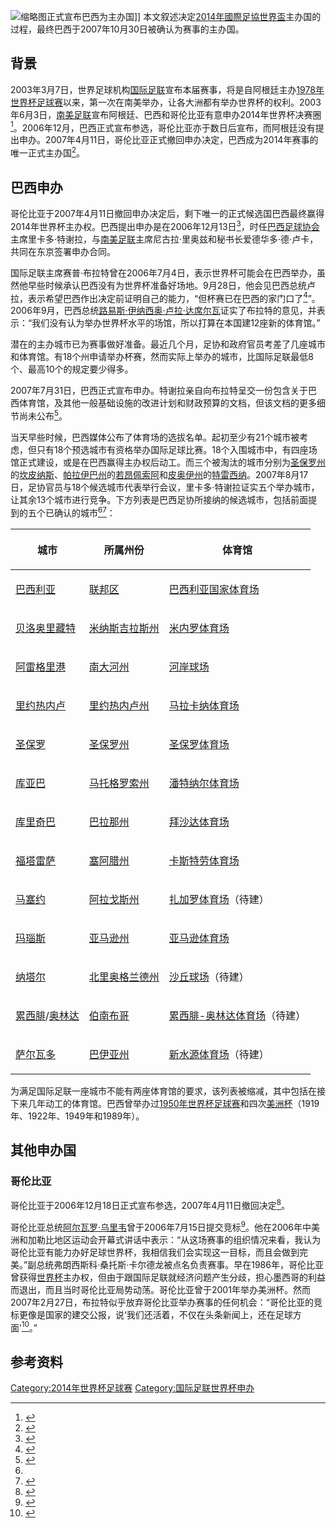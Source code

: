 {{noteTA
|G1=足球
|G2=地名
|1=zh-hans:塞普·布拉特;zh-hk:塞普·白禮達;zh-tw:塞普·布拉特;
}}
[[File:Joseph_Blatter_-_World_Cup_2014.jpg|缩略图]]正式宣布巴西为主办国]]
本文叙述决定[[2014年國際足協世界盃|2014年國際足協世界盃]]主办国的过程，最终巴西于2007年10月30日被确认为赛事的主办国。

== 背景 ==
2003年3月7日，世界足球机构[[国际足联|国际足联]]宣布本届赛事，将是自阿根廷主办[[1978年世界杯足球赛|1978年世界杯足球赛]]以来，第一次在南美举办，让各大洲都有举办世界杯的权利。2003年6月3日，[[南美足联|南美足联]]宣布阿根廷、巴西和哥伦比亚有意申办2014年世界杯决赛圈<ref>{{cite web |url=http://english.people.com.cn/200301/19/eng20030119_110398.shtml |title=Argentina, Brazil and Colombia want 2014 World Cup |publisher=English.people.com.cn |date=2003-01-19 |accessdate=2012-12-05 |archive-date=2014-06-15 |archive-url=https://web.archive.org/web/20140615232950/http://english.people.com.cn/200301/19/eng20030119_110398.shtml |dead-url=yes }}</ref>。2006年12月，巴西正式宣布参选，哥伦比亚亦于数日后宣布，而阿根廷没有提出申办。2007年4月11日，哥伦比亚正式撤回申办决定，巴西成为2014年赛事的唯一正式主办国<ref>{{cite web |url=http://www.fifa.com/worldfootball/releases/newsid=123706.html |title=Brazil confirms bid - Colombia withdraws |publisher=Fifa.com |date= |accessdate=2012-12-05 |deadurl=yes |archiveurl=https://web.archive.org/web/20121018161902/http://www.fifa.com/worldfootball/releases/newsid=123706.html |archivedate=2012-10-18 }}</ref>。

== 巴西申办 ==
哥伦比亚于2007年4月11日撤回申办决定后，剩下唯一的正式候选国巴西最终赢得2014年世界杯主办权。巴西提出申办是在2006年12月13日<ref>{{cite web |url=http://www.fifa.com/en/mens/index/0,2527,127697,00.html?articleid=127697 |title=存档副本 |accessdate=2014-07-06 |deadurl=yes |archiveurl=https://web.archive.org/web/20070102192216/http://www.fifa.com/en/mens/index/0,2527,127697,00.html?articleid=127697 |archivedate=2007-01-02 }}</ref>，时任[[巴西足球协会|巴西足球协会]]主席里卡多·特谢拉，与[[南美足联|南美足联]]主席尼古拉·里奥兹和秘书长爱德华多·德·卢卡，共同在东京签署申办合同。

国际足联主席赛普·布拉特曾在2006年7月4日，表示世界杯可能会在巴西举办，虽然他早些时候承认巴西没有为世界杯准备好场地。9月28日，他会见巴西总统卢拉，表示希望巴西作出决定前证明自己的能力，“但杯赛已在巴西的家门口了<ref>{{cite web |url=http://msn.foxsports.com/soccer/story/6010888 |title=Soccer and Football News, Live Scores, Highlights, Video, Schedule, Standings | FOX Soccer on MSN | FOX Sports on MSN |publisher=Msn.foxsports.com |date= |accessdate=2012-12-05 }}{{dead link|date=2017年11月 |bot=InternetArchiveBot |fix-attempted=yes }}</ref>”。2006年9月，巴西总统[[路易斯·伊纳西奥·卢拉·达席尔瓦|路易斯·伊纳西奥·卢拉·达席尔瓦]]证实了布拉特的意见，并表示：“我们没有认为举办世界杯水平的场馆，所以打算在本国建12座新的体育馆。”

潜在的主办城市已为赛事做好准备。最近几个月，足协和政府官员考差了几座城市和体育馆。有18个州申请举办杯赛，然而实际上举办的城市，比国际足联最低8个、最高10个的规定要少得多。

2007年7月31日，巴西正式宣布申办。特谢拉亲自向布拉特呈交一份包含关于巴西体育馆，及其他一般基础设施的改进计划和财政预算的文档，但该文档的更多细节尚未公布<ref name="brform14">{{cite web | title = Brasil formaliza candidatura à Copa de 2014 | url = http://esporte.uol.com.br/ultimas/reuters/2007/07/31/ult28u51768.jhtm | accessdate = 31 July 2007 | publisher = UOL.com.br | archive-date = 2014-05-28 | archive-url = https://web.archive.org/web/20140528005252/http://esporte.uol.com.br/ultimas/reuters/2007/07/31/ult28u51768.jhtm | dead-url = yes }}</ref>。

当天早些时候，巴西媒体公布了体育场的选拔名单。起初至少有21个城市被考虑，但只有18个预选城市有资格举办国际足球比赛。18个入围城市中，有四座场馆正式建设，或是在巴西赢得主办权后动工。而三个被淘汰的城市分别为[[圣保罗州|圣保罗州]]的[[坎皮纳斯|坎皮纳斯]]、[[帕拉伊巴州|帕拉伊巴州]]的[[若昂佩索阿|若昂佩索阿]]和[[皮奥伊州|皮奥伊州]]的[[特雷西纳|特雷西纳]]。2007年8月17日，足协官员与18个候选城市代表举行会议，里卡多·特谢拉证实五个举办城市，让其余13个城市进行竞争。下方列表是巴西足协所接纳的候选城市，包括前面提到的五个已确认的城市<ref name="brform14"/><ref>{{cite web |url=http://globoesporte.globo.com/ESP/Noticia/0,,EEI338-7170,00.html |title=Globoesporte.com |publisher=Globoesporte.globo.com |date=2007-05-31 |accessdate=2012-12-05 |archive-date=2013-07-03 |archive-url=https://web.archive.org/web/20130703175835/http://globoesporte.globo.com/ESP/Noticia/0%2C%2CEEI338-7170%2C00.html |dead-url=no }}</ref>：
{| class="wikitable sortable"
|-
! 城市 !! 所属州份 !! 体育馆
|-
| [[巴西利亚|巴西利亚]] || [[联邦区_(巴西)|联邦区]] || [[巴西利亚国家体育场|巴西利亚国家体育场]]
|-
| [[贝洛奥里藏特|贝洛奥里藏特]] || [[米纳斯吉拉斯州|米纳斯吉拉斯州]] || [[米内罗体育场|米内罗体育场]]
|-
| [[阿雷格里港|阿雷格里港]] || [[南大河州|南大河州]] || [[河岸球场|河岸球场]]
|-
| [[里约热内卢|里约热内卢]] || [[里约热内卢州|里约热内卢州]] || [[马拉卡纳体育场|马拉卡纳体育场]]
|-
| [[圣保罗|圣保罗]] || [[圣保罗州|圣保罗州]] || [[圣保罗体育场|圣保罗体育场]]
|-
| [[库亚巴|库亚巴]] || [[马托格罗索州|马托格罗索州]] || [[潘特纳尔体育场|潘特纳尔体育场]]
|-
| [[库里奇巴|库里奇巴]] || [[巴拉那州|巴拉那州]] || [[拜沙达体育场|拜沙达体育场]] 
|-
| [[福塔雷萨|福塔雷萨]] || [[塞阿腊州|塞阿腊州]] || [[卡斯特劳体育场|卡斯特劳体育场]]
|-
| [[马塞约|马塞约]] || [[阿拉戈斯州|阿拉戈斯州]] || [[扎加罗体育场|扎加罗体育场]]（待建）
|-
| [[玛瑙斯|玛瑙斯]] || [[亚马逊州|亚马逊州]] || [[亚马逊体育场|亚马逊体育场]]
|-
| [[纳塔尔_(巴西)|纳塔尔]] || [[北里奥格兰德州|北里奥格兰德州]] || [[沙丘球场|沙丘球场]]（待建）
|-
| [[累西腓|累西腓]]/[[奥林达|奥林达]] || [[伯南布哥|伯南布哥]] || [[累西腓-奥林达体育场|累西腓-奥林达体育场]]（待建）
|-
| [[萨尔瓦多_(巴西)|萨尔瓦多]] || [[巴伊亚州|巴伊亚州]] || [[新水源体育场|新水源体育场]]（待建）
|}

为满足国际足联一座城市不能有两座体育馆的要求，该列表被缩减，其中包括在接下来几年动工的体育馆。巴西曾举办过[[1950年世界杯足球赛|1950年世界杯足球赛]]和四次[[美洲杯|美洲杯]]（1919年、1922年、1949年和1989年）。

== 其他申办国 ==
=== 哥伦比亚 ===
哥伦比亚于2006年12月18日正式宣布参选，2007年4月11日撤回决定<ref>{{Cite web |url=http://www.eltiempo.com/deportes/futbol/fubolcolombiano/noticias/ARTICULO-WEB-NOTA_INTERIOR-3510541.html |title=Colombia retira su candidatura para ser sede del Mundial de fútbol del 2014 |accessdate=2014-07-06 |archive-date=2007-09-26 |archive-url=https://web.archive.org/web/20070926232053/http://www.eltiempo.com/deportes/futbol/fubolcolombiano/noticias/ARTICULO-WEB-NOTA_INTERIOR-3510541.html |dead-url=no }}</ref>。

哥伦比亚总统[[阿尔瓦罗·乌里韦|阿尔瓦罗·乌里韦]]曾于2006年7月15日提交竞标<ref>{{cite web|url=http://www.football365.com/news/story_188825.shtml|title=Colombia to bid for World Cup|publisher=football365.com|date=16 July 2006|accessdate=16 July 2006|archiveurl=https://web.archive.org/web/20060718202126/http://www.football365.com/news/story_188825.shtml|archivedate=2006年7月18日|deadurl=yes}}</ref>。他在2006年中美洲和加勒比地区运动会开幕式讲话中表示：“从这场赛事的组织情况来看，我认为哥伦比亚有能力办好足球世界杯，我相信我们会实现这一目标，而且会做到完美。”副总统弗朗西斯科·桑托斯·卡尔德龙被点名负责赛事。早在1986年，哥伦比亚曾获得[[1986年世界杯足球赛|世界杯]]主办权，但由于跟国际足联就经济问题产生分歧，担心墨西哥的利益而退出，而且当时哥伦比亚局势动荡。哥伦比亚曾于2001年举办美洲杯。然而2007年2月27日，布拉特似乎放弃哥伦比亚举办赛事的任何机会：“哥伦比亚的竞标更像是国家的建交公报，说‘我们还活着，不仅在头条新闻上，还在足球方面’<ref>{{cite web |last=Anderman |first=Joan |url=http://www.iht.com/articles/ap/2007/03/01/sports/EU-SPT-SOC-Extra-Time.php |title=<nowiki>FIFA can’t see far ahead in search for World Cup venues</nowiki> |publisher=International Herald Tribune |date= |accessdate=2012-12-05 |archive-date=2008-06-11 |archive-url=https://web.archive.org/web/20080611122403/http://www.iht.com/articles/ap/2007/03/01/sports/EU-SPT-SOC-Extra-Time.php |dead-url=no }}</ref>。”

== 参考资料 ==
{{reflist|2}}
{{2014年世界杯足球赛}}
[[Category:2014年世界杯足球赛|Category:2014年世界杯足球赛]]
[[Category:国际足联世界杯申办|Category:国际足联世界杯申办]]
